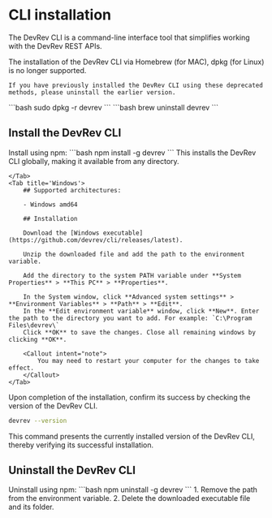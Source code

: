 # CLI installation

The DevRev CLI is a command-line interface tool that simplifies working with the DevRev REST APIs.


<Callout intent="note">
    The installation of the DevRev CLI via Homebrew (for MAC), dpkg (for Linux) is no longer supported.

    If you have previously installed the DevRev CLI using these deprecated methods, please uninstall the earlier version.
</Callout>
<Tabs>
    <Tab title='Linux'>
        ```bash
        sudo dpkg -r devrev
        ```
    </Tab>
    <Tab title='Mac'>
        ```bash
        brew uninstall devrev
        ```
    </Tab>
</Tabs>

## Install the DevRev CLI

<Tabs>
    <Tab title='Mac/Linux'>
        Install using npm:
        ```bash
        npm install -g devrev
        ```
        This installs the DevRev CLI globally, making it available from any directory.

    </Tab>
    <Tab title='Windows'>
        ## Supported architectures:

        - Windows amd64

        ## Installation

        Download the [Windows executable](https://github.com/devrev/cli/releases/latest).

        Unzip the downloaded file and add the path to the environment variable.

        Add the directory to the system PATH variable under **System Properties** > **This PC** > **Properties**.

        In the System window, click **Advanced system settings** > **Environment Variables** > **Path** > **Edit**.
        In the **Edit environment variable** window, click **New**. Enter the path to the directory you want to add. For example: `C:\Program Files\devrev\`
        Click **OK** to save the changes. Close all remaining windows by clicking **OK**.

        <Callout intent="note">
            You may need to restart your computer for the changes to take effect.
        </Callout>
    </Tab>
</Tabs>


Upon completion of the installation, confirm its success by checking the version of the DevRev CLI.
```bash
devrev --version
```
This command presents the currently installed version of the DevRev CLI, thereby verifying its successful installation.

## Uninstall the DevRev CLI

<Tabs>
    <Tab title='Mac/Linux'>
        Uninstall using npm:
        ```bash
        npm uninstall -g devrev
        ```
    </Tab>
    <Tab title='Windows'>
        1. Remove the path from the environment variable.
        2. Delete the downloaded executable file and its folder.
    </Tab>